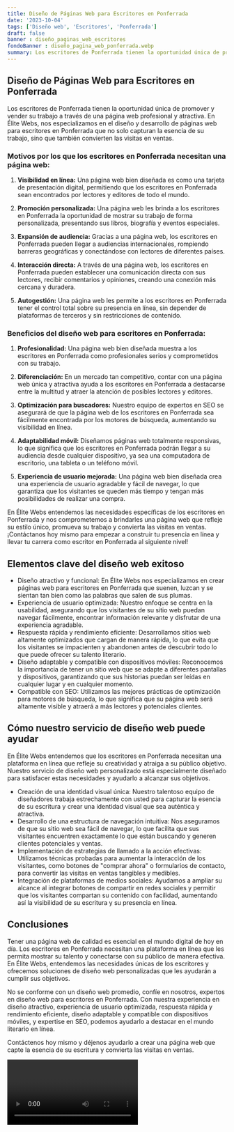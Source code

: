 ```yaml
---
title: Diseño de Páginas Web para Escritores en Ponferrada
date: '2023-10-04'
tags: ['Diseño web', 'Escritores', 'Ponferrada']
draft: false
banner : diseño_paginas_web_escritores
fondoBanner : diseño_pagina_web_ponferrada.webp
summary: Los escritores de Ponferrada tienen la oportunidad única de promover y vender su trabajo a través de una página web profesional y atractiva. En Élite Webs, nos especializamos en el diseño y desarrollo de páginas web para escritores en Ponferrada que no solo capturan la esencia de su trabajo, sino que también convierten las visitas en ventas.
---
```


## Diseño de Páginas Web para Escritores en Ponferrada

Los escritores de Ponferrada tienen la oportunidad única de promover y vender su trabajo a través de una página web profesional y atractiva. En Élite Webs, nos especializamos en el diseño y desarrollo de páginas web para escritores en Ponferrada que no solo capturan la esencia de su trabajo, sino que también convierten las visitas en ventas.

### Motivos por los que los escritores en Ponferrada necesitan una página web:

1. **Visibilidad en línea:** Una página web bien diseñada es como una tarjeta de presentación digital, permitiendo que los escritores en Ponferrada sean encontrados por lectores y editores de todo el mundo.

2. **Promoción personalizada:** Una página web les brinda a los escritores en Ponferrada la oportunidad de mostrar su trabajo de forma personalizada, presentando sus libros, biografía y eventos especiales.

3. **Expansión de audiencia:** Gracias a una página web, los escritores en Ponferrada pueden llegar a audiencias internacionales, rompiendo barreras geográficas y conectándose con lectores de diferentes países.

4. **Interacción directa:** A través de una página web, los escritores en Ponferrada pueden establecer una comunicación directa con sus lectores, recibir comentarios y opiniones, creando una conexión más cercana y duradera.

5. **Autogestión:** Una página web les permite a los escritores en Ponferrada tener el control total sobre su presencia en línea, sin depender de plataformas de terceros y sin restricciones de contenido.

### Beneficios del diseño web para escritores en Ponferrada:

1. **Profesionalidad:** Una página web bien diseñada muestra a los escritores en Ponferrada como profesionales serios y comprometidos con su trabajo.

2. **Diferenciación:** En un mercado tan competitivo, contar con una página web única y atractiva ayuda a los escritores en Ponferrada a destacarse entre la multitud y atraer la atención de posibles lectores y editores.

3. **Optimización para buscadores:** Nuestro equipo de expertos en SEO se asegurará de que la página web de los escritores en Ponferrada sea fácilmente encontrada por los motores de búsqueda, aumentando su visibilidad en línea.

4. **Adaptabilidad móvil:** Diseñamos páginas web totalmente responsivas, lo que significa que los escritores en Ponferrada podrán llegar a su audiencia desde cualquier dispositivo, ya sea una computadora de escritorio, una tableta o un teléfono móvil.

5. **Experiencia de usuario mejorada:** Una página web bien diseñada crea una experiencia de usuario agradable y fácil de navegar, lo que garantiza que los visitantes se queden más tiempo y tengan más posibilidades de realizar una compra.

En Élite Webs entendemos las necesidades específicas de los escritores en Ponferrada y nos comprometemos a brindarles una página web que refleje su estilo único, promueva su trabajo y convierta las visitas en ventas. ¡Contáctanos hoy mismo para empezar a construir tu presencia en línea y llevar tu carrera como escritor en Ponferrada al siguiente nivel!

<GifSeo />

<Cta />

## Elementos clave del diseño web exitoso

- Diseño atractivo y funcional: En Élite Webs nos especializamos en crear páginas web para escritores en Ponferrada que suenen, luzcan y se sientan tan bien como las palabras que salen de sus plumas.
- Experiencia de usuario optimizada: Nuestro enfoque se centra en la usabilidad, asegurando que los visitantes de su sitio web puedan navegar fácilmente, encontrar información relevante y disfrutar de una experiencia agradable.
- Respuesta rápida y rendimiento eficiente: Desarrollamos sitios web altamente optimizados que cargan de manera rápida, lo que evita que los visitantes se impacienten y abandonen antes de descubrir todo lo que puede ofrecer su talento literario.
- Diseño adaptable y compatible con dispositivos móviles: Reconocemos la importancia de tener un sitio web que se adapte a diferentes pantallas y dispositivos, garantizando que sus historias puedan ser leídas en cualquier lugar y en cualquier momento.
- Compatible con SEO: Utilizamos las mejores prácticas de optimización para motores de búsqueda, lo que significa que su página web será altamente visible y atraerá a más lectores y potenciales clientes.

## Cómo nuestro servicio de diseño web puede ayudar

En Élite Webs entendemos que los escritores en Ponferrada necesitan una plataforma en línea que refleje su creatividad y atraiga a su público objetivo. Nuestro servicio de diseño web personalizado está especialmente diseñado para satisfacer estas necesidades y ayudarlo a alcanzar sus objetivos.

- Creación de una identidad visual única: Nuestro talentoso equipo de diseñadores trabaja estrechamente con usted para capturar la esencia de su escritura y crear una identidad visual que sea auténtica y atractiva.
- Desarrollo de una estructura de navegación intuitiva: Nos aseguramos de que su sitio web sea fácil de navegar, lo que facilita que sus visitantes encuentren exactamente lo que están buscando y generen clientes potenciales y ventas.
- Implementación de estrategias de llamado a la acción efectivas: Utilizamos técnicas probadas para aumentar la interacción de los visitantes, como botones de "comprar ahora" o formularios de contacto, para convertir las visitas en ventas tangibles y medibles.
- Integración de plataformas de medios sociales: Ayudamos a ampliar su alcance al integrar botones de compartir en redes sociales y permitir que los visitantes compartan su contenido con facilidad, aumentando así la visibilidad de su escritura y su presencia en línea.

## Conclusiones

Tener una página web de calidad es esencial en el mundo digital de hoy en día. Los escritores en Ponferrada necesitan una plataforma en línea que les permita mostrar su talento y conectarse con su público de manera efectiva. En Élite Webs, entendemos las necesidades únicas de los escritores y ofrecemos soluciones de diseño web personalizadas que les ayudarán a cumplir sus objetivos.

No se conforme con un diseño web promedio, confíe en nosotros, expertos en diseño web para escritores en Ponferrada. Con nuestra experiencia en diseño atractivo, experiencia de usuario optimizada, respuesta rápida y rendimiento eficiente, diseño adaptable y compatible con dispositivos móviles, y expertise en SEO, podemos ayudarlo a destacar en el mundo literario en línea.

Contáctenos hoy mismo y déjenos ayudarlo a crear una página web que capte la esencia de su escritura y convierta las visitas en ventas.

<Video />

<CtaBot job='Escritores' city='Ponferrada'/>

<Gmaps query='Ponferrada+españa+maps' />